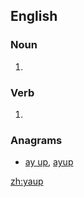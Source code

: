 ==English==

===Noun===
{{en-noun}}

# {{obsolete spelling of|yawp|lang=en}}

===Verb===
{{en-verb}}

# {{obsolete spelling of|yawp|lang=en}}

===Anagrams===
* [[ay up#English|ay up]], [[ayup#English|ayup]]

[[zh:yaup]]